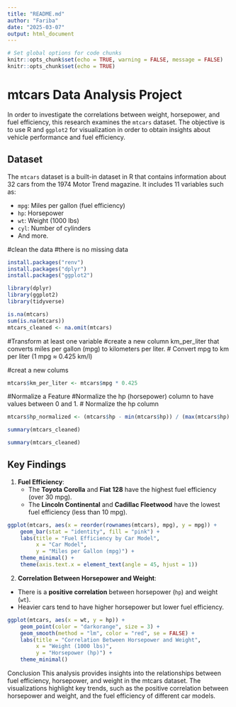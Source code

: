 ```yaml
---
title: "README.md"
author: "Fariba"
date: "2025-03-07"
output: html_document
---
```



```r
# Set global options for code chunks
knitr::opts_chunk$set(echo = TRUE, warning = FALSE, message = FALSE)
knitr::opts_chunk$set(echo = TRUE)
```


# mtcars Data Analysis Project

In order to investigate the correlations between weight, horsepower, and fuel efficiency, this research examines the `mtcars` dataset. The objective is to use R and `ggplot2` for visualization in order to obtain insights about vehicle performance and fuel efficiency.

## Dataset

The `mtcars` dataset is a built-in dataset in R that contains information about 32 cars from the 1974 Motor Trend magazine. It includes 11 variables such as:

- `mpg`: Miles per gallon (fuel efficiency)
- `hp`: Horsepower
- `wt`: Weight (1000 lbs)
- `cyl`: Number of cylinders
- And more.


#clean the data
#there is no missing data 
```r
install.packages("renv")
install.packages("dplyr")
install.packages("ggplot2")
```
```r
library(dplyr)
library(ggplot2)
library(tidyverse)
```


```r
is.na(mtcars)
sum(is.na(mtcars))
mtcars_cleaned <- na.omit(mtcars)
```
#Transform at least one variable
#create a new column km_per_liter that converts miles per gallon (mpg) to kilometers per liter.
# Convert mpg to km per liter (1 mpg ≈ 0.425 km/l)

#creat a new colums
```r
mtcars$km_per_liter <- mtcars$mpg * 0.425
```



#Normalize a Feature
#Normalize the hp (horsepower) column to have values between 0 and 1.
# Normalize the hp column

```r
mtcars$hp_normalized <- (mtcars$hp - min(mtcars$hp)) / (max(mtcars$hp) - min(mtcars$hp))
```

```r
summary(mtcars_cleaned)
```

```r
summary(mtcars_cleaned)
```



## Key Findings

1. **Fuel Efficiency**:
   - The **Toyota Corolla** and **Fiat 128** have the highest fuel efficiency (over 30 mpg).
   - The **Lincoln Continental** and **Cadillac Fleetwood** have the lowest fuel efficiency (less than 10 mpg).


   
```r
ggplot(mtcars, aes(x = reorder(rownames(mtcars), mpg), y = mpg)) +
    geom_bar(stat = "identity", fill = "pink") +
    labs(title = "Fuel Efficiency by Car Model",
         x = "Car Model",
         y = "Miles per Gallon (mpg)") +
    theme_minimal() +
    theme(axis.text.x = element_text(angle = 45, hjust = 1))
```
   
 2. **Correlation Between Horsepower and Weight**:
   - There is a **positive correlation** between horsepower (`hp`) and weight (`wt`).
   - Heavier cars tend to have higher horsepower but lower fuel efficiency.  
   
```r
ggplot(mtcars, aes(x = wt, y = hp)) +
    geom_point(color = "darkorange", size = 3) +
    geom_smooth(method = "lm", color = "red", se = FALSE) +
    labs(title = "Correlation Between Horsepower and Weight",
         x = "Weight (1000 lbs)",
         y = "Horsepower (hp)") +
    theme_minimal()
```
   
   Conclusion
This analysis provides insights into the relationships between fuel efficiency, horsepower, and weight in the mtcars dataset. The visualizations highlight key trends, such as the positive correlation between horsepower and weight, and the fuel efficiency of different car models.



